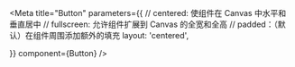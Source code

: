 <!-- Button.stories.mdx -->



<Meta
  title="Button"
  parameters={{
 // centered: 使组件在 Canvas 中水平和垂直居中 // fullscreen: 允许组件扩展到 Canvas 的全宽和全高 // padded：（默认）在组件周围添加额外的填充
    layout: 'centered',

}}
component={Button}
/>

